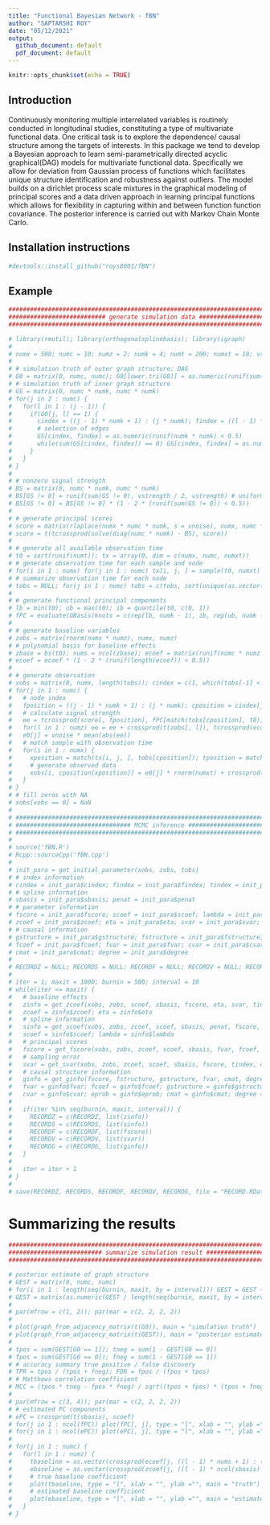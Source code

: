 ```yaml
---
title: "Functional Bayesian Network - fBN"
author: "SAPTARSHI ROY"
date: "05/12/2021"
output:
  github_document: default
  pdf_document: default
---
```


```r
knitr::opts_chunk$set(echo = TRUE)
```

## Introduction

Continuously monitoring multiple interrelated variables is routinely conducted in longitudinal studies, constituting a type of multivariate functional data. One critical task is to explore the dependence/ causal structure among the targets of interests. In this package we tend to develop a Bayesian approach to learn semi-parametrically directed acyclic graphical(DAG) models for multivariate functional data. Specifically we allow for deviation from Gaussian process of functions which facilitates unique structure identification and robustness against outliers. The model builds on a dirichlet process scale mixtures in the graphical modeling of principal scores and a data driven approach in learning principal functions which allows for flexibility in capturing within and between function function covariance. The posterior inference is carried out with Markov Chain Monte Carlo. 

## Installation instructions

```r
#devtools::install_github("roys8001/fBN")
```

## Example


```r
################################################################################
########################### generate simulation data ###########################
################################################################################

# library(rmutil); library(orthogonalsplinebasis); library(igraph)
# 
# numx = 500; numc = 10; numz = 2; numk = 4; numt = 200; numxt = 10; vstrength = 1; vnoise = 0.5
# 
# # simulation truth of outer graph structure: DAG
# G0 = matrix(0, numc, numc); G0[lower.tri(G0)] = as.numeric(runif(sum(lower.tri(G0))) < 2 / numc)
# # simulation truth of inner graph structure
# GS = matrix(0, numc * numk, numc * numk)
# for(j in 2 : numc) {
#   for(l in 1 : (j - 1)) {
#     if(G0[j, l] == 1) {
#       cindex = ((j - 1) * numk + 1) : (j * numk); findex = ((l - 1) * numk + 1) : (l * numk)
#       # selection of edges
#       GS[cindex, findex] = as.numeric(runif(numk * numk) < 0.5)
#       while(sum(GS[cindex, findex]) == 0) GS[cindex, findex] = as.numeric(runif(numk * numk) < 0.5)
#     }
#   }
# }
# 
# # nonzero signal strength
# BS = matrix(0, numc * numk, numc * numk)
# BS[GS != 0] = runif(sum(GS != 0), vstrength / 2, vstrength) # uniform
# BS[GS != 0] = BS[GS != 0] * (1 - 2 * (runif(sum(GS != 0)) < 0.5))
# 
# # generate principal scores
# score = matrix(rlaplace(numx * numc * numk, s = vnoise), numx, numc * numk)
# score = t(tcrossprod(solve(diag(numc * numk) - BS), score))
# 
# # generate all available observation time
# t0 = sort(runif(numt)); tx = array(0, dim = c(numx, numc, numxt))
# # generate observation time for each sample and node
# for(i in 1 : numx) for(j in 1 : numc) tx[i, j, ] = sample(t0, numxt)
# # summarize observation time for each node
# tobs = NULL; for(j in 1 : numc) tobs = c(tobs, sort(unique(as.vector(tx[, j, ]))))
# 
# # generate functional principal components
# lb = min(t0); ub = max(t0); ib = quantile(t0, c(0, 1))
# fPC = evaluate(OBasis(knots = c(rep(lb, numk - 1), ib, rep(ub, numk - 1)), order = numk), t0)
# 
# # generate baseline variables
# zobs = matrix(rnorm(numx * numz), numx, numz)
# # polynomial basis for baseline effects
# zbase = bs(t0); nums = ncol(zbase); ecoef = matrix(runif(numc * numz * nums, vstrength / 2, vstrength), numc, numz * nums)
# ecoef = ecoef * (1 - 2 * (runif(length(ecoef)) < 0.5))
# 
# # generate observation
# xobs = matrix(0, numx, length(tobs)); cindex = c(1, which(tobs[-1] < tobs[-length(tobs)]) + 1, length(tobs) + 1); e0 = rep(0, numc)
# for(j in 1 : numc) {
#   # node index
#   fposition = ((j - 1) * numk + 1) : (j * numk); cposition = cindex[j] : (cindex[j + 1] - 1)
#   # calculate signal strength
#   ee = tcrossprod(score[, fposition], fPC[match(tobs[cposition], t0), ])
#   for(l in 1 : numz) ee = ee + crossprod(t(zobs[, l]), tcrossprod(ecoef[j, ((l - 1) * nums + 1) : (l * nums)], zbase[match(tobs[cposition], t0), ]))
#   e0[j] = vnoise * mean(abs(ee))
#   # match sample with observation time
#   for(i in 1 : numx) {
#     xposition = match(tx[i, j, ], tobs[cposition]); tposition = match(tx[i, j, ], t0)
#     # generate observed data
#     xobs[i, cposition[xposition]] = e0[j] * rnorm(numxt) + crossprod(ecoef[j, ], kronecker(zobs[i, ], t(zbase[tposition, ]))) + tcrossprod(score[i, fposition], fPC[tposition, ])
#   }
# }
# # fill zeros with NA
# xobs[xobs == 0] = NaN
# 
# ################################################################################
# ################################ MCMC inference ################################
# ################################################################################
# 
# source('fBN.R')
# Rcpp::sourceCpp('fBN.cpp')
# 
# init_para = get_initial_parameter(xobs, zobs, tobs)
# # index information
# cindex = init_para$cindex; findex = init_para$findex; tindex = init_para$tindex
# # spline information
# sbasis = init_para$sbasis; penat = init_para$penat
# # parameter information
# fscore = init_para$fscore; scoef = init_para$scoef; lambda = init_para$lambda
# zcoef = init_para$zcoef; eta = init_para$eta; svar = init_para$svar; numk = init_para$numk
# # causal information
# gstructure = init_para$gstructure; fstructure = init_para$fstructure; mass = init_para$mass
# fcoef = init_para$fcoef; fvar = init_para$fvar; cvar = init_para$cvar; eprob = init_para$eprob
# cmat = init_para$cmat; degree = init_para$degree
# 
# RECORDZ = NULL; RECORDS = NULL; RECORDF = NULL; RECORDV = NULL; RECORDG = NULL
# 
# iter = 1; maxit = 1000; burnin = 500; interval = 10
# while(iter <= maxit) {
#   # baseline effects
#   zinfo = get_zcoef(xobs, zobs, scoef, sbasis, fscore, eta, svar, tindex, cindex, findex)
#   zcoef = zinfo$zcoef; eta = zinfo$eta
#   # spline information
#   sinfo = get_scoef(xobs, zobs, zcoef, scoef, sbasis, penat, fscore, svar, lambda, tindex, cindex, findex)
#   scoef = sinfo$scoef; lambda = sinfo$lambda
#   # principal scores
#   fscore = get_fscore(xobs, zobs, zcoef, scoef, sbasis, fvar, fcoef, svar, tindex, cindex, findex)
#   # sampling error
#   svar = get_svar(xobs, zobs, zcoef, scoef, sbasis, fscore, tindex, cindex, findex)
#   # causal structure information
#   ginfo = get_ginfo(fscore, fstructure, gstructure, fvar, cmat, degree, mass, findex, cvar, eprob)
#   fvar = ginfo$fvar; fcoef = ginfo$fcoef; gstructure = ginfo$gstructure; fstructure = ginfo$fstructure
#   cvar = ginfo$cvar; eprob = ginfo$eprob; cmat = ginfo$cmat; degree = ginfo$degree; mass = ginfo$mass
#   
#   if(iter %in% seq(burnin, maxit, interval)) {
#     RECORDZ = c(RECORDZ, list(zinfo))
#     RECORDS = c(RECORDS, list(sinfo))
#     RECORDF = c(RECORDF, list(fscore))
#     RECORDV = c(RECORDV, list(svar))
#     RECORDG = c(RECORDG, list(ginfo))
#   }
#   
#   iter = iter + 1
# }
# 
# save(RECORDZ, RECORDS, RECORDF, RECORDV, RECORDG, file = "RECORD.RData")


```

# Summarizing the results

```r
################################################################################
########################## summarize simulation result #########################
################################################################################

# posterior estimate of graph structure
# GEST = matrix(0, numc, numc)
# for(i in 1 : length(seq(burnin, maxit, by = interval))) GEST = GEST + RECORDG[[i]]$gstructure
# GEST = matrix(as.numeric(GEST / length(seq(burnin, maxit, by = interval)) > 0.5), ncol = numc)
# 
# par(mfrow = c(1, 2)); par(mar = c(2, 2, 2, 2))
# 
# plot(graph_from_adjacency_matrix(t(G0)), main = "simulation truth")
# plot(graph_from_adjacency_matrix(t(GEST)), main = "posterior estimate")
# 
# tpos = sum(GEST[G0 == 1]); tneg = sum(1 - GEST[G0 == 0])
# fpos = sum(GEST[G0 == 0]); fneg = sum(1 - GEST[G0 == 1])
# # accuracy summary true positive / false discovery
# TPR = tpos / (tpos + fneg); FDR = fpos / (fpos + tpos)
# # Matthews correlation coefficient
# MCC = (tpos * tneg - fpos * fneg) / sqrt((tpos + fpos) * (tpos + fneg) * (tneg + fpos) * (tneg + fneg))
# 
# par(mfrow = c(3, 4)); par(mar = c(2, 2, 2, 2))
# # estimated PC components
# ePC = crossprod(t(sbasis), scoef)
# for(j in 1 : ncol(fPC)) plot(fPC[, j], type = "l", xlab = "", ylab ="", main = "fPC")
# for(j in 1 : ncol(ePC)) plot(ePC[, j], type = "l", xlab = "", ylab ="", main = "ePC")
# 
# for(j in 1 : numc) {
#   for(l in 1 : numz) {
#     tbaseline = as.vector(crossprod(ecoef[j, ((l - 1) * nums + 1) : (l * nums)], t(zbase)))
#     ebaseline = as.vector(crossprod(zcoef[j, ((l - 1) * ncol(sbasis) + 1) : (l * ncol(sbasis))], t(sbasis)))
#     # true baseline coefficient
#     plot(tbaseline, type = "l", xlab = "", ylab ="", main = "truth")
#     # estimated baseline coefficient
#     plot(ebaseline, type = "l", xlab = "", ylab ="", main = "estimate")
#   }
# }


```

